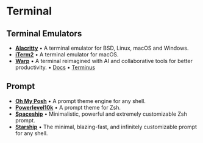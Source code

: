 # Terminal

## Terminal Emulators

- **[Alacritty](https://alacritty.org/)** • A terminal emulator for BSD, Linux, macOS and Windows.
- **[iTerm2](https://iterm2.com/)** • A terminal emulator for macOS.
- **[Warp](https://www.warp.dev/)** • A terminal reimagined with AI and collaborative tools for better productivity. • [Docs](https://docs.warp.dev/) • [Terminus](https://www.warp.dev/terminus)

## Prompt

- **[Oh My Posh](https://ohmyposh.dev/)** • A prompt theme engine for any shell.
- **[Powerlevel10k](https://github.com/romkatv/powerlevel10k)** • A prompt theme for Zsh.
- **[Spaceship](https://spaceship-prompt.sh/)** • Minimalistic, powerful and extremely customizable Zsh prompt.
- **[Starship](https://starship.rs/)** • The minimal, blazing-fast, and infinitely customizable prompt for any shell.
